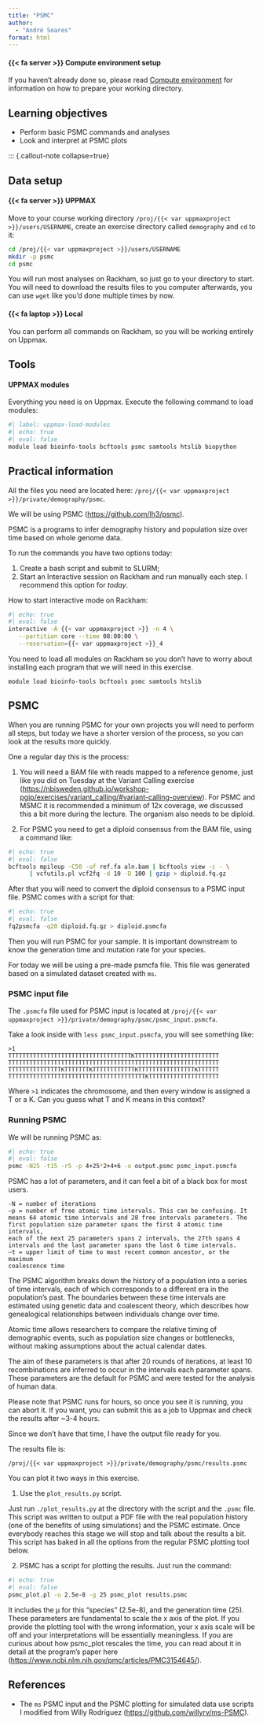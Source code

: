 ```yaml
---
title: "PSMC"
author:
  - "André Soares"
format: html
---
```


::: {.callout-important collapse=true}

#### {{< fa server >}} Compute environment setup

If you haven't already done so, please read [Compute
environment](../compute_environment/index.qmd) for information on how
to prepare your working directory.

:::

::: {.callout-tip collapse=true}

## Learning objectives

- Perform basic PSMC commands and analyses
- Look and interpret at PSMC plots

:::

::: {.callout-note collapse=true}

## Data setup

:::{.panel-tabset}

#### {{< fa server >}} UPPMAX

<!-- markdownlint-disable MD038 -->

Move to your course working directory `/proj/{{< var uppmaxproject
>}}/users/USERNAME`, create an exercise directory called `demography`
and `cd` to it:

<!-- markdownlint-enable MD038 -->

```bash
cd /proj/{{< var uppmaxproject >}}/users/USERNAME
mkdir -p psmc
cd psmc
```

You will run most analyses on Rackham, so just go to your directory to
start. You will need to download the results files to you computer
afterwards, you can use `wget` like you'd done multiple times by now.

#### {{< fa laptop >}} Local

You can perform all commands on Rackham, so you will be working
entirely on Uppmax.

:::

::: {.callout-note collapse=true}

## Tools

:::{.panel-tabset}

#### UPPMAX modules

Everything you need is on Uppmax. Execute the following command to
load modules:

```bash
#| label: uppmax-load-modules
#| echo: true
#| eval: false
module load bioinfo-tools bcftools psmc samtools htslib biopython
```

:::

:::

## Practical information

All the files you need are located here: ```/proj/{{< var uppmaxproject
>}}/private/demography/psmc```.

We will be using PSMC (<https://github.com/lh3/psmc>).

PSMC is a programs to infer demography history and population size
over time based on whole genome data.

To run the commands you have two options today:

1) Create a bash script and submit to SLURM;
2) Start an Interactive session on Rackham and run manually each step.
I recommend this option for *today*.

How to start interactive mode on Rackham:

```bash
#| echo: true
#| eval: false
interactive -A {{< var uppmaxproject >}} -n 4 \
   --partition core --time 08:00:00 \
   --reservation={{< var uppmaxproject >}}_4
```

You need to load all modules on Rackham so you don't have to worry
about installing each program that we will need in this exercise.

```
module load bioinfo-tools bcftools psmc samtools htslib
```

## PSMC

When you are running PSMC for your own projects you will need to
perform all steps, but today we have a shorter version of the process,
so you can look at the results more quickly.

One a regular day this is the process:

1) You will need a BAM file with reads mapped to a reference genome,
just like you did on Tuesday at the Variant Calling exercise
(<https://nbisweden.github.io/workshop-pgip/exercises/variant_calling/#variant-calling-overview>).
For PSMC and MSMC it is recommended a minimum of 12x coverage, we
discussed this a bit more during the lecture. The organism also needs
to be diploid.

2) For PSMC you need to get a diploid consensus from the BAM file,
using a command like:

```bash
#| echo: true
#| eval: false
bcftools mpileup -C50 -uf ref.fa aln.bam | bcftools view -c - \
      | vcfutils.pl vcf2fq -d 10 -D 100 | gzip > diploid.fq.gz
```

After that you will need to convert the diploid consensus to a PSMC
input file. PSMC comes with a script for that:

```bash
#| echo: true
#| eval: false
fq2psmcfa -q20 diploid.fq.gz > diploid.psmcfa
```

Then you will run PSMC for your sample. It is important downstream to
know the generation time and mutation rate for your species.

For today we will be using a pre-made psmcfa file. This file was
generated based on a simulated dataset created with `ms`.

### PSMC input file

The `.psmcfa` file used for PSMC input is located at `/proj/{{< var
uppmaxproject >}}/private/demography/psmc/psmc_input.psmcfa`.

Take a look inside with `less psmc_input.psmcfa`, you will see
something like:

```
>1
TTTTTTTTTTTTTTTTTTTTTTTTTTTTTTTTTTTKTTTTTTTTTTTTTTTTTTTTTTTT
TTTTTTTTTTTTTTTTTTTTTTTTTTTTTTTTTTTTTTTTTTTTTTTTTTTTTTTTTTTT
TTTTTTTTTTTTTTTKTTTTTTTKTTTTTTTTTTTTKTTTTTTTTTTTTTTTTKTTTTTT
TTTTTTTTTTTTTTTTTTTTTTTTTTTTTTTTTTTTTTTKTTTTTTTTTTTTTTTTTTTT

```

Where `>1` indicates the chromosome, and then every window is assigned
a T or a K. Can you guess what T and K means in this context?

### Running PSMC

We will be running PSMC as:

```bash
#| echo: true
#| eval: false
psmc -N25 -t15 -r5 -p 4+25*2+4+6 -o output.psmc psmc_input.psmcfa
```

PSMC has a lot of parameters, and it can feel a bit of a black box for
most users.

```
-N = number of iterations
–p = number of free atomic time intervals. This can be confusing. It
means 64 atomic time intervals and 28 free intervals parameters. The
first population size parameter spans the first 4 atomic time intervals,
each of the next 25 parameters spans 2 intervals, the 27th spans 4
intervals and the last parameter spans the last 6 time intervals.
–t = upper limit of time to most recent common ancestor, or the maximum
coalescence time
```

The PSMC algorithm breaks down the history of a population into a
series of time intervals, each of which corresponds to a different era
in the population's past. The boundaries between these time intervals
are estimated using genetic data and coalescent theory, which
describes how genealogical relationships between individuals change
over time.

Atomic time allows researchers to compare the relative timing of
demographic events, such as population size changes or bottlenecks,
without making assumptions about the actual calendar dates.

The aim of these parameters is that after 20 rounds of iterations, at
least 10 recombinations are inferred to occur in the intervals each
parameter spans. These parameters are the default for PSMC and were
tested for the analysis of human data.

Please note that PSMC runs for hours, so once you see it is running,
you can abort it. If you want, you can submit this as a job to Uppmax
and check the results after ~3-4 hours.

Since we don't have that time, I have the output file ready for you.

The results file is:

```
/proj/{{< var uppmaxproject >}}/private/demography/psmc/results.psmc
```

You can plot it two ways in this exercise.

1) Use the `plot_results.py` script.

Just run `./plot_results.py` at the directory with the script and the
`.psmc` file. This script was written to output a PDF file with the
real population history (one of the benefits of using simulations) and
the PSMC estimate. Once everybody reaches this stage we will stop and
talk about the results a bit. This script has baked in all the options
from the regular PSMC plotting tool below.

<!-- markdownlint-disable MD029 -->

2) PSMC has a script for plotting the results. Just run the command:

<!-- markdownlint-enable MD029 -->

```bash
#| echo: true
#| eval: false
psmc_plot.pl -u 2.5e-8 -g 25 psmc_plot results.psmc
```

It includes the µ for this "species" (2.5e-8), and the generation time
(25). These parameters are fundamental to scale the x axis of the
plot. If you provide the plotting tool with the wrong information,
your x axis scale will be off and your interpretations will be
essentially meaningless. If you are curious about how psmc_plot
rescales the time, you can read about it in detail at the program's
paper here (<https://www.ncbi.nlm.nih.gov/pmc/articles/PMC3154645/>).

## References

- The `ms` PSMC input and the PSMC plotting for simulated data use
  scripts I modified from Willy Rodríguez
  (<https://github.com/willyrv/ms-PSMC>).
